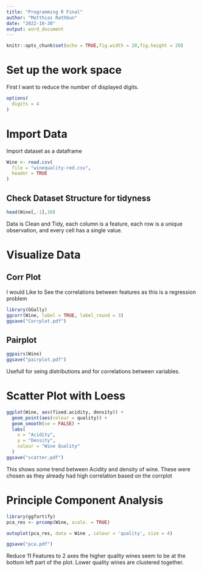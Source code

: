 ```yaml
---
title: "Programming R Final"
author: "Matthias Rathbun"
date: "2022-10-30"
output: word_document
---
```


```r
knitr::opts_chunk$set(echo = TRUE,fig.width = 20,fig.height = 20)
```


# Set up the work space

First I want to reduce the number of displayed digits.

```r
options(
  digits = 4
)
```

# Import Data

Import dataset as a dataframe

```r
Wine <- read.csv(
  file = "winequality-red.csv",
  header = TRUE
)
```

## Check Dataset Structure for tidyness

```r
head(Wine[,-1],10)
```
 Data is Clean and Tidy, each column is a feature, each row is a unique observation, and every cell has a single value.
 
# Visualize Data

## Corr Plot

I would Like to See the correlations between features as this is a regression problem
```r
library(GGally)
ggcorr(Wine, label = TRUE, label_round = 3)
ggsave("Corrplot.pdf")
```

## Pairplot

```r
ggpairs(Wine)
ggsave("pairplot.pdf")
```

Usefull for seing distributions and for correlations between variables.

# Scatter Plot with Loess

```r
ggplot(Wine, aes(fixed.acidity, density)) +
  geom_point(aes(colour = quality)) +
  geom_smooth(se = FALSE) +
  labs(
    x = "Acidity",
    y = "Density",
    colour = "Wine Quality"
  )
ggsave("scatter.pdf")
```
This shows some trend between Acidity and density of wine. These were chosen as they already had high correlation based on the corrplot

# Principle Component Analysis

```r
library(ggfortify)
pca_res <- prcomp(Wine, scale. = TRUE)

autoplot(pca_res, data = Wine , colour = 'quality', size = 4)

ggsave("pca.pdf")
```
Reduce 11 Features to 2 axes the higher quality wines seem to be at the bottom left part of the plot. Lower quality wines are clustered together.
